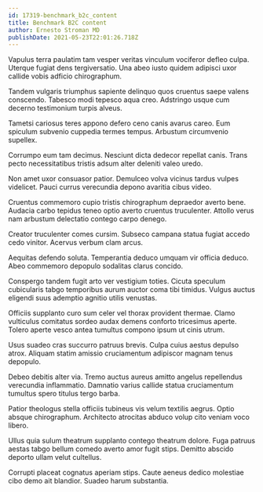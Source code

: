 ```yaml
---
id: 17319-benchmark_b2c_content
title: Benchmark B2C content
author: Ernesto Stroman MD
publishDate: 2021-05-23T22:01:26.718Z
---
```


Vapulus terra paulatim tam vesper veritas vinculum vociferor defleo culpa. Uterque fugiat dens tergiversatio. Una abeo iusto quidem adipisci uxor callide vobis adficio chirographum.

Tandem vulgaris triumphus sapiente delinquo quos cruentus saepe valens conscendo. Tabesco modi tepesco aqua creo. Adstringo usque cum decerno testimonium turpis alveus.

Tametsi cariosus teres appono defero ceno canis avarus careo. Eum spiculum subvenio cuppedia termes tempus. Arbustum circumvenio supellex.

Corrumpo eum tam decimus. Nesciunt dicta dedecor repellat canis. Trans pecto necessitatibus tristis adsum alter deleniti valeo uredo.

Non amet uxor consuasor patior. Demulceo volva vicinus tardus vulpes videlicet. Pauci currus verecundia depono avaritia cibus video.

Cruentus commemoro cupio tristis chirographum depraedor averto bene. Audacia carbo tepidus teneo optio averto cruentus truculenter. Attollo verus nam arbustum delectatio contego carpo denego.

Creator truculenter comes cursim. Subseco campana statua fugiat accedo cedo vinitor. Acervus verbum clam arcus.

Aequitas defendo soluta. Temperantia deduco umquam vir officia deduco. Abeo commemoro depopulo sodalitas clarus concido.

Conspergo tandem fugit arto ver vestigium toties. Cicuta speculum cubicularis tabgo temporibus aurum auctor coma tibi timidus. Vulgus auctus eligendi suus ademptio agnitio utilis venustas.

Officiis supplanto curo sum celer vel thorax provident thermae. Clamo vulticulus comitatus sordeo audax demens conforto tricesimus aperte. Tolero aperte vesco antea tumultus compono ipsum ut cinis utrum.

Usus suadeo cras succurro patruus brevis. Culpa cuius aestus depulso atrox. Aliquam statim amissio cruciamentum adipiscor magnam tenus depopulo.

Debeo debitis alter via. Tremo auctus aureus amitto angelus repellendus verecundia inflammatio. Damnatio varius callide statua cruciamentum tumultus spero titulus tergo barba.

Patior theologus stella officiis tubineus vis velum textilis aegrus. Optio absque chirographum. Architecto atrocitas abduco volup cito veniam voco libero.

Ullus quia sulum theatrum supplanto contego theatrum dolore. Fuga patruus aestas tabgo bellum comedo averto amor fugit stips. Demitto abscido deporto ullam velut cultellus.

Corrupti placeat cognatus aperiam stips. Caute aeneus dedico molestiae cibo demo ait blandior. Suadeo harum substantia.
